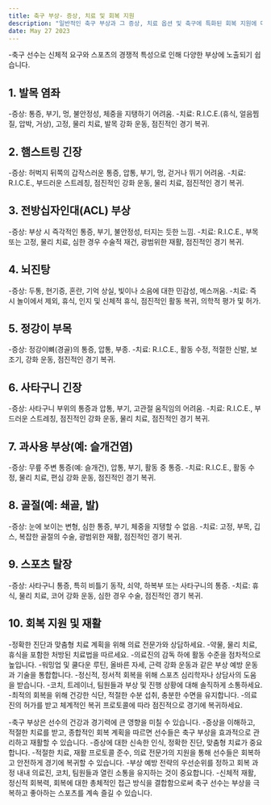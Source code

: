 ```yaml
---
title: 축구 부상- 증상, 치료 및 회복 지원
description: "일반적인 축구 부상과 그 증상, 치료 옵션 및 축구에 특화된 회복 지원에 대한 개요를 제공합니다."
date: May 27 2023
---
```

-축구 선수는 신체적 요구와 스포츠의 경쟁적 특성으로 인해 다양한 부상에 노출되기 쉽습니다. 


## 1. 발목 염좌
-증상: 통증, 부기, 멍, 불안정성, 체중을 지탱하기 어려움.
-치료: R.I.C.E.(휴식, 얼음찜질, 압박, 거상), 고정, 물리 치료, 발목 강화 운동, 점진적인 경기 복귀.

## 2. 햄스트링 긴장
-증상: 허벅지 뒤쪽의 갑작스러운 통증, 압통, 부기, 멍, 걷거나 뛰기 어려움.
-치료: R.I.C.E., 부드러운 스트레칭, 점진적인 강화 운동, 물리 치료, 점진적인 경기 복귀.

## 3. 전방십자인대(ACL) 부상
-증상: 부상 시 즉각적인 통증, 부기, 불안정성, 터지는 듯한 느낌.
-치료: R.I.C.E., 부목 또는 고정, 물리 치료, 심한 경우 수술적 재건, 광범위한 재활, 점진적인 경기 복귀.

## 4. 뇌진탕
-증상: 두통, 현기증, 혼란, 기억 상실, 빛이나 소음에 대한 민감성, 메스꺼움.
-치료: 즉시 놀이에서 제외, 휴식, 인지 및 신체적 휴식, 점진적인 활동 복귀, 의학적 평가 및 허가.

## 5. 정강이 부목
-증상: 정강이뼈(경골)의 통증, 압통, 부종.
-치료: R.I.C.E., 활동 수정, 적절한 신발, 보조기, 강화 운동, 점진적인 경기 복귀.

## 6. 사타구니 긴장
-증상: 사타구니 부위의 통증과 압통, 부기, 고관절 움직임의 어려움.
-치료: R.I.C.E., 부드러운 스트레칭, 점진적인 강화 운동, 물리 치료, 점진적인 경기 복귀.

## 7. 과사용 부상(예: 슬개건염)
-증상: 무릎 주변 통증(예: 슬개건), 압통, 부기, 활동 중 통증.
-치료: R.I.C.E., 활동 수정, 물리 치료, 편심 강화 운동, 점진적인 경기 복귀.

## 8. 골절(예: 쇄골, 발)
-증상: 눈에 보이는 변형, 심한 통증, 부기, 체중을 지탱할 수 없음.
-치료: 고정, 부목, 깁스, 복잡한 골절의 수술, 광범위한 재활, 점진적인 경기 복귀.

## 9. 스포츠 탈장
-증상: 사타구니 통증, 특히 비틀기 동작, 쇠약, 하복부 또는 사타구니의 통증.
-치료: 휴식, 물리 치료, 코어 강화 운동, 심한 경우 수술, 점진적인 경기 복귀.

## 10. 회복 지원 및 재활
-정확한 진단과 맞춤형 치료 계획을 위해 의료 전문가와 상담하세요.
-약물, 물리 치료, 휴식을 포함한 처방된 치료법을 따르세요.
-의료진의 감독 하에 활동 수준을 점차적으로 높입니다.
-워밍업 및 쿨다운 루틴, 올바른 자세, 근력 강화 운동과 같은 부상 예방 운동과 기술을 통합합니다.
-정신적, 정서적 회복을 위해 스포츠 심리학자나 상담사의 도움을 받습니다.
-코치, 트레이너, 팀원들과 부상 및 진행 상황에 대해 솔직하게 소통하세요.
-최적의 회복을 위해 건강한 식단, 적절한 수분 섭취, 충분한 수면을 유지합니다.
-의료진의 허가를 받고 체계적인 복귀 프로토콜에 따라 점진적으로 경기에 복귀하세요.


-축구 부상은 선수의 건강과 경기력에 큰 영향을 미칠 수 있습니다. 
-증상을 이해하고, 적절한 치료를 받고, 종합적인 회복 계획을 따르면 선수들은 축구 부상을 효과적으로 관리하고 재활할 수 있습니다. 
-증상에 대한 신속한 인식, 정확한 진단, 맞춤형 치료가 중요합니다. 
-적절한 치료, 재활 프로토콜 준수, 의료 전문가의 지원을 통해 선수들은 회복하고 안전하게 경기에 복귀할 수 있습니다. 
-부상 예방 전략의 우선순위를 정하고 회복 과정 내내 의료진, 코치, 팀원들과 열린 소통을 유지하는 것이 중요합니다. 
-신체적 재활, 정신적 회복력, 회복에 대한 총체적인 접근 방식을 결합함으로써 축구 선수는 부상을 극복하고 좋아하는 스포츠를 계속 즐길 수 있습니다. 

